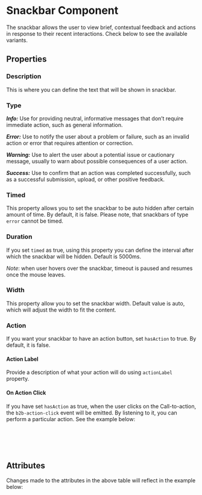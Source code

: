 
<Meta of={SnackbarStories} />

# Snackbar Component

The snackbar allows the user to view brief, contextual feedback and actions in response to their recent interactions.
Check below to see the available variants.

<Canvas of={SnackbarStories.WarningSnackbar} />

## Properties

### Description

This is where you can define the text that will be shown in snackbar.

### Type

**_Info:_** Use for providing neutral, informative messages that don’t require immediate action, such as general information.

**_Error:_** Use to notify the user about a problem or failure, such as an invalid action or error that requires attention or correction.

**_Warning:_** Use to alert the user about a potential issue or cautionary message, usually to warn about possible consequences of a user action.

**_Success:_** Use to confirm that an action was completed successfully, such as a successful submission, upload, or other positive feedback.

### Timed

This property allows you to set the snackbar to be auto hidden after certain amount of time. By default, it is false.
Please note, that snackbars of type `error` cannot be timed.

### Duration

If you set `timed` as true, using this property you can define the interval after which the snackbar will be hidden. Default is 5000ms.

_Note_: when user hovers over the snackbar, timeout is paused and resumes once the mouse leaves.

### Width

This property allow you to set the snackbar width. Default value is auto, which will adjust the width to fit the content.

### Action

If you want your snackbar to have an action button, set `hasAction` to true. By default, it is false.

#### Action Label

Provide a description of what your action will do using `actionLabel` property.

#### On Action Click

If you have set `hasAction` as true, when the user clicks on the Call-to-action, the `b2b-action-click` event will be emitted.
By listening to it, you can perform a particular action. See the example below:

```jsx
<B2bSnackbar
  type="error"
  has-action="true"
  onB2b-action-click={onActionClicked()}></B2bSnackbar>
```

## Attributes

<ArgTypes of={SnackbarStories} />
Changes made to the attributes in the above table will reflect in the example
below:
<Primary />
